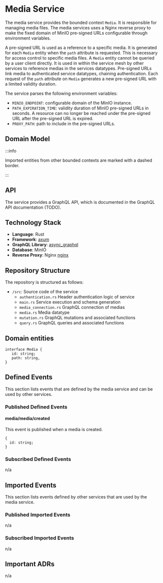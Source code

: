 
# Media Service

The media service provides the bounded context `Media`.
It is responsible for managing media files.
The media services uses a Nginx reverse proxy to make the fixed domain of MinIO pre-signed URLs configurable through environment variables.

A pre-signed URL is used as a reference to a specific media. It is generated for each `Media` entity when the `path` attribute is requested.
This is necessary for access control to specific media files. A `Media` entity cannot be queried by a user client directly.
It is used in within the service mesh by other services to reference medias in the services datatypes.
Pre-signed URLs link media to authenticated service datatypes, chaining authentication. Each request of the `path` attribute on `Media` generates a new pre-signed URL with a limited validity duration.

The service parses the following environment variables:

- `MINIO_ENDPOINT`: configurable domain of the MinIO instance.
- `PATH_EXPIRATION_TIME`: validity duration of MinIO pre-signed URLs in seconds. A resource can no longer be reached under the pre-signed URL after the pre-signed URL is expired.
- `PROXY_PATH`: path to include in the pre-signed URLs.

## Domain Model

<CustomImage path="/renderedDiagrams/mediaDomainModel" width="735" height="250" />

:::info

Imported entities from other bounded contexts are marked with a dashed border.

:::

## API

The service provides a GraphQL API, which is documented in the GraphQL API documentation (TODO).

## Technology Stack

- **Language**: Rust
- **Framework**: [axum](https://docs.rs/axum/latest/axum/)
- **GraphQL Library**: [async_graphql](https://docs.rs/async-graphql/latest/async_graphql/)
- **Database**: MinIO
- **Reverse Proxy**: Nginx [nginx](https://nginx.org/en/)

## Repository Structure

The repository is structured as follows:

<div className="repository-structure">

- `/src`: Source code of the service
  - `authentication.rs` Header authentication logic of service
  - `main.rs` Service execution and schema generation
  - `media_connection.rs` GraphQL connection of medias
  - `media.rs` Media datatype
  - `mutation.rs` GraphQL mutations and associated functions
  - `query.rs` GraphQL queries and associated functions

</div>

## Domain entities

```
interface Media {
   id: string;
   path: string,
}
```

## Defined Events

This section lists events that are defined by the media service and can be used by other services.

### Published Defined Events

#### media/media/created

This event is published when a media is created.

```tsx
{
  id: string;
}
```

### Subscribed Defined Events

n/a

## Imported Events

This section lists events defined by other services that are used by the media service.

### Published Imported Events

n/a

### Subscribed Imported Events

n/a

## Important ADRs

n/a
